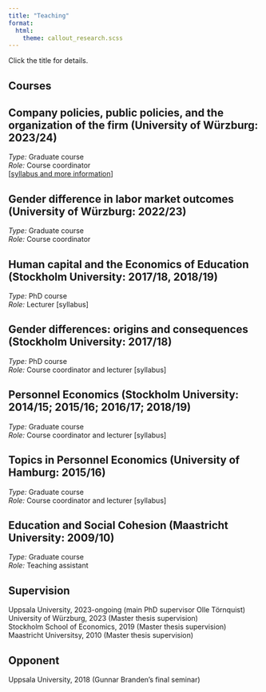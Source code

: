 ```yaml
---
title: "Teaching"
format: 
  html: 
    theme: callout_research.scss
---
```


Click the title for details.

## Courses 

::: {.callout-abstractbox .callout-warning collapse=true}
## Company policies, public policies, and the organization of the firm (University of Würzburg: 2023/24)

*Type:* Graduate course\
*Role:* Course coordinator\
[[syllabus and more information](teaching_2024_wuerzburg.qmd)]
:::

::: {.callout-abstractbox .callout-warning collapse=true}
## Gender difference in labor market outcomes (University of Würzburg: 2022/23)

*Type:* Graduate course\
*Role:* Course coordinator
:::

::: {.callout-abstractbox .callout-warning collapse=true}
## Human capital and the Economics of Education (Stockholm University: 2017/18, 2018/19)

*Type:* PhD course\
*Role:* Lecturer
[syllabus]
:::

::: {.callout-abstractbox .callout-warning collapse=true}
## Gender differences: origins and consequences (Stockholm University: 2017/18)

*Type:* PhD course\
*Role:* Course coordinator and lecturer
[syllabus]
:::

::: {.callout-abstractbox .callout-warning collapse=true}
## Personnel Economics (Stockholm University:  2014/15; 2015/16; 2016/17; 2018/19)

*Type:* Graduate course\
*Role:* Course coordinator and lecturer
[syllabus]
:::

::: {.callout-abstractbox .callout-warning collapse=true}
## Topics in Personnel Economics (University of Hamburg: 2015/16)

*Type:* Graduate course\
*Role:* Course coordinator and lecturer
[syllabus]
:::

::: {.callout-abstractbox .callout-warning collapse=true}
## Education and Social Cohesion (Maastricht University: 2009/10)

*Type:* Graduate course\
*Role:* Teaching assistant
:::

## Supervision 
Uppsala University, 2023-ongoing (main PhD supervisor Olle Törnquist)\
University of Würzburg, 2023 (Master thesis supervision)\
Stockholm School of Economics, 2019 (Master thesis supervision)\
Maastricht Universitsy, 2010 (Master thesis supervision)

## Opponent

Uppsala University, 2018 (Gunnar Branden's final seminar)